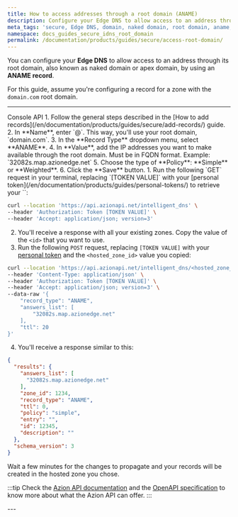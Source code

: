 ```yaml
---
title: How to access addresses through a root domain (ANAME)
description: Configure your Edge DNS to allow access to an address through its root domain.
meta_tags: 'secure, Edge DNS, domain, naked domain, root domain, aname, entry, records'
namespace: docs_guides_secure_idns_root_domain
permalink: /documentation/products/guides/secure/access-root-domain/
---
```




You can configure your **Edge DNS** to allow access to an address through its root domain, also known as naked domain or apex domain, by using an **ANAME record**.

For this guide, assume you're configuring a record for a zone with the `domain.com` root domain.

<LinkButton link="/en/documentation/products/guides/secure/add-records/" label="go to add records guide" severity="secondary" />

---

<Tabs client:visible>
    <Fragment slot="tab.console">Console</Fragment>
    <Fragment slot="tab.api">API</Fragment>

<Fragment slot="panel.console">
1. Follow the general steps described in the [How to add records](/en/documentation/products/guides/secure/add-records/) guide.
2. In **Name**, enter `@`. This way, you'll use your root domain, `domain.com`.
3. In the **Record Type** dropdown menu, select **ANAME**.
4. In **Value**, add the IP addresses you want to make available through the root domain. Must be in FQDN format. Example: `32082s.map.azionedge.net`
5. Choose the type of **Policy**: **Simple** or **Weighted**.
6. Click the **Save** button.
</Fragment>

<Fragment slot="panel.api">
1. Run the following `GET` request in your terminal, replacing `[TOKEN VALUE]` with your [personal token](/en/documentation/products/guides/personal-tokens/) to retrieve your `<hosted_zone_id>`:

```bash
curl --location 'https://api.azionapi.net/intelligent_dns' \
--header 'Authorization: Token [TOKEN VALUE]' \
--header 'Accept: application/json; version=3'
```

2. You'll receive a response with all your existing zones. Copy the value of the `<id>` that you want to use.
3. Run the following `POST` request, replacing `[TOKEN VALUE]` with your [personal token](/en/documentation/products/guides/personal-tokens/) and the `<hosted_zone_id>` value you copied:

```bash
curl --location 'https://api.azionapi.net/intelligent_dns/<hosted_zone_id>/records' \
--header 'Content-Type: application/json' \
--header 'Authorization: Token [TOKEN VALUE]' \
--header 'Accept: application/json; version=3' \
--data-raw '{
    "record_type": "ANAME",
    "answers_list": [
        "32082s.map.azionedge.net"
    ],
    "ttl": 20
}'
```

4. You'll receive a response similar to this:

```json
{
  "results": {
    "answers_list": [
      "32082s.map.azionedge.net"
    ],
    "zone_id": 1234,
    "record_type": "ANAME",
    "ttl": 0,
    "policy": "simple",
    "entry": "",
    "id": 12345,
    "description": ""
  },
  "schema_version": 3
}
```

Wait a few minutes for the changes to propagate and your records will be created in the hosted zone you chose.

:::tip
Check the [Azion API documentation](https://api.azion.com/) and the [OpenAPI specification](https://github.com/aziontech/azionapi-openapi/) to know more about what the Azion API can offer.
:::
</Fragment>

</Tabs>
---